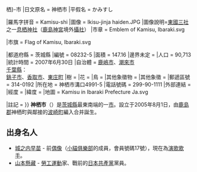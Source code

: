 {{noteTA
|T=神栖市
}}
{{日本都市
|自治體名 = 神-{A{{!}}栖}-市
|日文原名 = 神栖市
|平假名 = かみすし

|羅馬字拼音 = Kamisu-shi
|圖像 = Ikisu-jinja haiden.JPG
|圖像說明=[[東國三社|東國三社]]之一[[息栖神社|息栖神社]]（[[鹿島神宮|鹿島神宮]]境外[[攝末社|攝社]]）
|市章 = Emblem of Kamisu, Ibaraki.svg

|市旗 = Flag of Kamisu, Ibaraki.svg

|都道府縣 = 茨城縣
|編號 = 08232-5
|面積 = 147.16
|邊界未定 =
|人口 = 90,713
|統計時間 = 2007年6月30日
|自治體 = [[鹿嶋市|鹿嶋市]]、[[潮來市|潮來市]]<br />[[千葉縣|千葉縣]]：<br>[[銚子市|銚子市]]、[[香取市|香取市]]、[[東庄町|東庄町]]
|樹 =
|花 =
|鳥 =
|其他象徵物 =
|其他象徵 =
|郵遞區號 = 314-0192
|所在地 = 神栖市溝口4991-5
|電話號碼 = 299-90-1111
|外部連結 = {{url|www.city.kamisu.ibaraki.jp}}
|經度 =
|緯度 =
|地圖 = Kamisu in Ibaraki Prefecture Ja.svg

|註記 =
}}
'''神栖市'''（{{jpn|j=神栖市|hg=かみすし|rm=Kamisu shi|f=y}}）是[[茨城縣|茨城縣]]最東南端的一[[市|市]]。設立于2005年8月1日，由[[鹿島郡_(茨城縣)|鹿島郡]]神栖町與鄰接的[[波崎町|波崎町]]編入合并誕生。

== 出身名人 ==
* [[城之内早苗|城之内早苗]] - 前[[偶像|偶像]]（[[小貓俱樂部|小貓俱樂部]]的成員，會員號碼17號），現在為[[演歌|演歌]][[歌手|歌手]]。
* [[山本懸藏|山本懸藏]] - [[勞工運動|勞工運動]]家、戰前的[[日本共產黨|日本共產黨]]黨員。

{{茨城縣}}
{{日本地理小作品}}